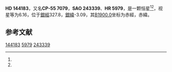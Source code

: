 {{Starbox begin
| name = HD 144183
}}
{{Starbox observe
| epoch = [[J2000.0|J2000.0]]
| constell = {{星座名待查}}<ref name=SIMBAD>{{cite web
 | url=http://simbad.u-strasbg.fr/simbad/sim-id?Ident=HR+5979
 | title=Pulsating variable Star
 | publisher=Centre de Données astronomiques de Strasbourg
 | work=SIMBAD
 | accessdate=2012-07-13
 | archive-date=2016-03-17
 | archive-url=https://web.archive.org/web/20160317232911/http://simbad.u-strasbg.fr/simbad/sim-id?Ident=HR+5979
 | dead-url=no
 }}</ref><ref name=DATA>{{cite web
 | url=http://vizier.u-strasbg.fr/viz-bin/VizieR-5?-out.add=.&-source=5050&-corr=PK=HR&-out.max=9999&HR=5979
 | title=VizieR Detailed Page
 | accessdate=2012-07-13
 | archive-url=https://web.archive.org/web/20190216084849/http://vizier.u-strasbg.fr/viz-bin/VizieR-5?-out.add=.&-source=5050&-corr=PK=HR&-out.max=9999&HR=5979
 | archive-date=2019-02-16
 | dead-url=yes
 }}</ref>
| 星官 = 
| ra = {{RA|16|7|24}}<ref name=SIMBAD /><ref name=DATA />
| dec = {{DEC|-56|11|29}}<ref name=SIMBAD /><ref name=DATA />
| appmag_v = 6.16<ref name=SIMBAD /><ref name=DATA />
}}
{{Starbox character
| class = F2II<ref name=SIMBAD /><ref name=DATA />
| b-v = 0.58<ref name=SIMBAD /><ref name=DATA />
| u-b = <ref name=SIMBAD /><ref name=DATA />
| r-i = <ref name=SIMBAD /><ref name=DATA />
| variable = 
}}
{{Starbox astrometry
| radial_v = 
| prop_mo_ra = 2
| parallax = 
| p_error = 
}}
{{Starbox catalog
| names =CP-55 7079，[[SAO星表|SAO]] 243339，[[HD星表|HD]] 144183，[[HR星表|HR]] 5979}}
{{Starbox reference |Simbad=HR+5979}}
{{Starbox end}}

'''HD 144183'''，又名'''CP-55 7079'''，'''SAO 243339'''、'''HR 5979'''，是一颗恒星<ref name=SIMBAD /><ref name=DATA />，视星等为6.16，位于[[銀道座標系|銀經]]327.8，[[銀道座標系|銀緯]]-3.09，其[[B1900.0|B1900.0]]坐标为赤經{{RA|15|59|23.2}}，赤緯{{DEC|-55|-3.09|11}}。

== 参考文献 ==
{{reflist}}

{{star-stub}}

[[Category:HD和HDE天體|144183]]
[[Category:HR天體|5979]]
[[Category:SAO天體|243339]]